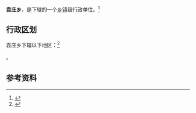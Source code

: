 {{中国乡级行政区|41/01/83/200/000}}

'''袁庄乡'''，是{{PRC admin/fullname|41/01/83/200/000|3}}下辖的一个[[乡镇|乡镇]]级行政单位。<ref>{{PRC admin/ref sgc|{{PRC admin/parent|41/01/83/200/000}}}}</ref>

== 行政区划 ==

袁庄乡下辖以下地区：<ref>{{PRC admin/ref sgc|41/01/83/200/000}}</ref>

{{PRC admin/children|41/01/83/200/000}}。

== 参考资料 ==

{{reflist}}

{{行政区划小作品}}
{{PRC admin/navcat|41/01/83/200/000}}